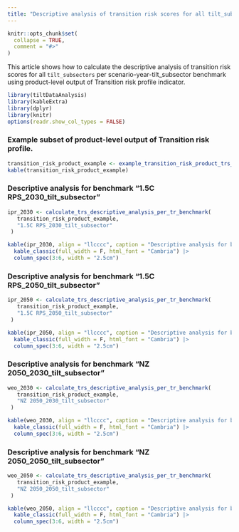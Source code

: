 ```yaml
---
title: "Descriptive analysis of transition risk scores for all tilt_subsectors per scenario-year-tilt_subsector benchmark"
---
```


```r
knitr::opts_chunk$set(
  collapse = TRUE,
  comment = "#>"
)
```

This article shows how to calculate the descriptive analysis of transition risk 
scores for all `tilt_subsectors` per scenario-year-tilt_subsector benchmark 
using product-level output of Transition risk profile indicator.

```r
library(tiltDataAnalysis)
library(kableExtra)
library(dplyr)
library(knitr)
options(readr.show_col_types = FALSE)
```

### Example subset of product-level output of Transition risk profile.

```r
transition_risk_product_example <- example_transition_risk_product_trs_des_analysis()
kable(transition_risk_product_example)
```

### Descriptive analysis for benchmark "1.5C RPS_2030_tilt_subsector"

```r
ipr_2030 <- calculate_trs_descriptive_analysis_per_tr_benchmark(
   transition_risk_product_example,
   "1.5C RPS_2030_tilt_subsector"
 )

kable(ipr_2030, align = "llcccc", caption = "Descriptive analysis for benchmark 1.5C RPS_2030_tilt_subsector", escape = F) |>
  kable_classic(full_width = F, html_font = "Cambria") |>
  column_spec(3:6, width = "2.5cm")
```

### Descriptive analysis for benchmark "1.5C RPS_2050_tilt_subsector"

```r
ipr_2050 <- calculate_trs_descriptive_analysis_per_tr_benchmark(
   transition_risk_product_example,
   "1.5C RPS_2050_tilt_subsector"
 )

kable(ipr_2050, align = "llcccc", caption = "Descriptive analysis for benchmark 1.5C RPS_2050_tilt_subsector", escape = F) |>
  kable_classic(full_width = F, html_font = "Cambria") |>
  column_spec(3:6, width = "2.5cm")
```

### Descriptive analysis for benchmark "NZ 2050_2030_tilt_subsector"

```r
weo_2030 <- calculate_trs_descriptive_analysis_per_tr_benchmark(
   transition_risk_product_example,
   "NZ 2050_2030_tilt_subsector"
 )

kable(weo_2030, align = "llcccc", caption = "Descriptive analysis for benchmark NZ 2050_2030_tilt_subsector", escape = F) |>
  kable_classic(full_width = F, html_font = "Cambria") |>
  column_spec(3:6, width = "2.5cm")
```

### Descriptive analysis for benchmark "NZ 2050_2050_tilt_subsector"

```r
weo_2050 <- calculate_trs_descriptive_analysis_per_tr_benchmark(
   transition_risk_product_example,
   "NZ 2050_2050_tilt_subsector"
 )

kable(weo_2050, align = "llcccc", caption = "Descriptive analysis for benchmark NZ 2050_2050_tilt_subsector", escape = F) |>
  kable_classic(full_width = F, html_font = "Cambria") |>
  column_spec(3:6, width = "2.5cm")
```
